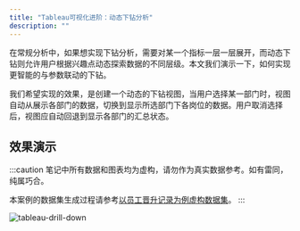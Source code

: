 ```yaml
---
title: "Tableau可视化进阶：动态下钻分析"
description: ""
---
```



在常规分析中，如果想实现下钻分析，需要对某一个指标一层一层展开，而动态下钻则允许用户根据兴趣点动态探索数据的不同层级。本文我们演示一下，如何实现更智能的与参数联动的下钻。

我们希望实现的效果，是创建一个动态的下钻视图，当用户选择某一部门时，视图自动从展示各部门的数据，切换到显示所选部门下各岗位的数据。用户取消选择后，视图应自动回退到显示各部门的汇总状态。

## 效果演示

:::caution
笔记中所有数据和图表均为虚构，请勿作为真实数据参考。如有雷同，纯属巧合。

本案例的数据集生成过程请参考[以员工晋升记录为例虚构数据集](../dataprocessing/fictional-promotion-dataset)。
:::

![tableau-drill-down](/data-analysis-assets/tableau/tableau-drill-down.gif)

